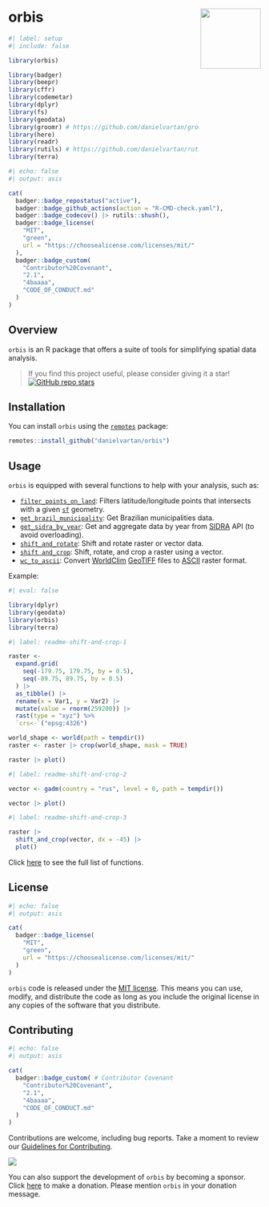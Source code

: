 # orbis <a href = "https://danielvartan.github.io/brandr/"><img src = "man/figures/logo.png" align="right" width="120" /></a>

<!-- quarto render -->

```r
#| label: setup
#| include: false

library(orbis)

library(badger)
library(beepr)
library(cffr)
library(codemetar)
library(dplyr)
library(fs)
library(geodata)
library(groomr) # https://github.com/danielvartan/groomr
library(here)
library(readr)
library(rutils) # https://github.com/danielvartan/rutils
library(terra)
```

<!-- badges: start -->
```r
#| echo: false
#| output: asis

cat(
  badger::badge_repostatus("active"),
  badger::badge_github_actions(action = "R-CMD-check.yaml"),
  badger::badge_codecov() |> rutils::shush(),
  badger::badge_license(
    "MIT",
    "green",
    url = "https://choosealicense.com/licenses/mit/"
  ),
  badger::badge_custom(
    "Contributor%20Covenant",
    "2.1",
    "4baaaa",
    "CODE_OF_CONDUCT.md"
  )
)
```
<!-- badges: end -->

## Overview

`orbis` is an R package that offers a suite of tools for simplifying spatial data analysis.

> If you find this project useful, please consider giving it a star! &nbsp; [![GitHub repo stars](https://img.shields.io/github/stars/danielvartan/orbis)](https://github.com/danielvartan/orbis/)

## Installation

You can install `orbis` using the [`remotes`](https://github.com/r-lib/remotes) package:

``` r
remotes::install_github("danielvartan/orbis")
```

## Usage

`orbis` is equipped with several functions to help with your analysis, such as:

- [`filter_points_on_land`](https://danielvartan.github.io/orbis/reference/Filter_points_on_land.html): Filters latitude/longitude points that intersects with a given [`sf`](https://r-spatial.github.io/sf/) geometry.
- [`get_brazil_municipality`](https://danielvartan.github.io/orbis/reference/get_brazil_municipality.html): Get Brazilian municipalities data.
- [`get_sidra_by_year`](https://danielvartan.github.io/orbis/reference/get_sidra_by_year.html): Get and aggregate data by year from [SIDRA](https://sidra.ibge.gov.br/) API (to avoid overloading).
- [`shift_and_rotate`](https://danielvartan.github.io/orbis/reference/shift_and_rotate.html): Shift and rotate raster or vector data.
- [`shift and_crop`](https://danielvartan.github.io/orbis/reference/shift_and_crop.html): Shift, rotate, and crop a raster using a vector.
- [`wc_to_ascii`](https://danielvartan.github.io/orbis/reference/wc_to_ascii.html): Convert [WorldClim](https://worldclim.org/) [GeoTIFF](https://en.wikipedia.org/wiki/GeoTIFF) files to [ASCII](https://en.wikipedia.org/wiki/Esri_grid) raster format.

Example:

```r
#| eval: false

library(dplyr)
library(geodata)
library(orbis)
library(terra)
```

```r
#| label: readme-shift-and-crop-1

raster <-
  expand.grid(
    seq(-179.75, 179.75, by = 0.5),
    seq(-89.75, 89.75, by = 0.5)
  ) |>
  as_tibble() |>
  rename(x = Var1, y = Var2) |>
  mutate(value = rnorm(259200)) |>
  rast(type = "xyz") %>%
  `crs<-`("epsg:4326")

world_shape <- world(path = tempdir())
raster <- raster |> crop(world_shape, mask = TRUE)

raster |> plot()
```

```r
#| label: readme-shift-and-crop-2

vector <- gadm(country = "rus", level = 0, path = tempdir())

vector |> plot()
```

```r
#| label: readme-shift-and-crop-3

raster |>
  shift_and_crop(vector, dx = -45) |>
  plot()
```

Click [here](https://danielvartan.github.io/orbis/reference/) to see the full list of functions.

## License

```r
#| echo: false
#| output: asis

cat(
  badger::badge_license(
    "MIT",
    "green",
    url = "https://choosealicense.com/licenses/mit/"
  )
)
```

`orbis` code is released under the [MIT license](https://opensource.org/license/mit). This means you can use, modify, and distribute the code as long as you include the original license in any copies of the software that you distribute.

## Contributing

```r
#| echo: false
#| output: asis

cat(
  badger::badge_custom( # Contributor Covenant
    "Contributor%20Covenant",
    "2.1",
    "4baaaa",
    "CODE_OF_CONDUCT.md"
  )
)
```

Contributions are welcome, including bug reports. Take a moment to review our [Guidelines for Contributing](https://danielvartan.github.io/orbis/CONTRIBUTING.html).

[![](https://img.shields.io/static/v1?label=Sponsor&message=%E2%9D%A4&logo=GitHub&color=%23fe8e86)](https://github.com/sponsors/danielvartan)

You can also support the development of `orbis` by becoming a sponsor. Click [here](https://github.com/sponsors/danielvartan) to make a donation. Please mention `orbis` in your donation message.

